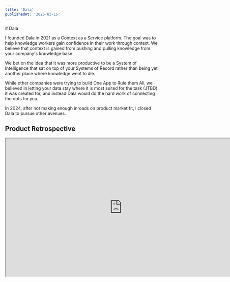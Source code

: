 ```yaml
---
title: 'Dala'
publishedAt: '2025-03-15'
---
```


<article className="prose prose-invert">
# Dala

I founded Dala in 2021 as a Context as a Service platform. The goal was to help
knowledge workers gain confidence in their work through context. We believe that
context is gained from pushing and pulling knowledge from your company's
knowledge base.

We bet on the idea that it was more productive to be a System of Intelligence
that sat on top of your Systems of Record rather than being yet another place
where knowledge went to die.

While other companies were trying to build One App to Rule them All, we believed
in letting your data stay where it is most suited for the task (JTBD) it was
created for, and instead Dala would do the hard work of connecting the dots for
you.

In 2024, after not making enough inroads on product market fit, I closed Dala to
pursue other avenues.

## Product Retrospective 

<iframe width="150%" height="450px" className="border -translate-x-1/10" 
src="https://embed.figma.com/slides/69ijqZEyBt4fZm6DPDmOmF/Maihem-Presentation?node-id=3-96&embed-host=share" allowFullScreen></iframe>

</article>